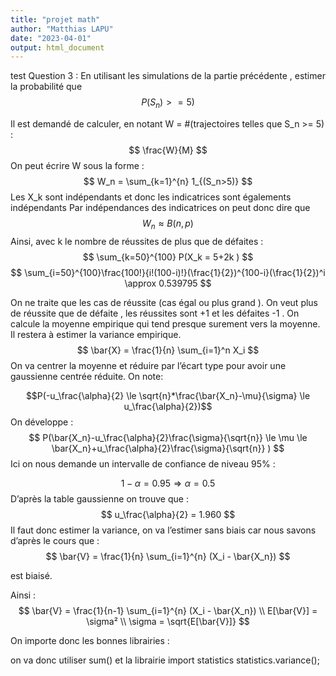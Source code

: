 ```yaml
---
title: "projet math"
author: "Matthias LAPU"
date: "2023-04-01"
output: html_document
---
```

test
Question 3 :
En utilisant les simulations de la partie précédente , estimer la probabilité que 
$$ P(S_n)>= 5)$$

Il est demandé de calculer, en notant W = #(trajectoires telles que S_n >= 5) :
$$
\frac{W}{M}
$$
On peut écrire W sous la forme  : 
$$
W_n = \sum_{k=1}^{n} 1_{(S_n>5)}
$$
Les X_k sont indépendants et donc les indicatrices sont égalements indépendants
Par indépendances des indicatrices on peut donc dire que
$$
W_n \approx B(n,p)
$$
Ainsi, avec k le nombre de réussites de plus que de défaites : 
$$
\sum_{k=50}^{100} P(X_k = 5+2k )
$$
$$
\sum_{i=50}^{100}\frac{100!}{i!(100-i)!}(\frac{1}{2})^{100-i}(\frac{1}{2})^i \approx 0.539795
$$

On ne traite que les cas de réussite (cas égal ou plus grand ). On veut plus de réussite que de défaite , les réussites sont +1 et les défaites -1 .
On calcule la moyenne empirique qui tend presque surement vers la moyenne. Il restera à estimer la variance empirique.
$$
\bar{X} = \frac{1}{n} \sum_{i=1}^n X_i
$$
On va centrer la moyenne et réduire par l'écart type pour avoir une gaussienne centrée réduite.
On note:

$$P(-u_\frac{\alpha}{2} \le \sqrt{n}*\frac{\bar{X_n}-\mu}{\sigma} \le u_\frac{\alpha}{2})$$
On développe :
$$
P(\bar{X_n}-u_\frac{\alpha}{2}\frac{\sigma}{\sqrt{n}} \le \mu \le \bar{X_n}+u_\frac{\alpha}{2}\frac{\sigma}{\sqrt{n}} )
$$
Ici on nous demande un intervalle de confiance de niveau 95% : 

$$
1 - \alpha = 0.95 \Rightarrow \alpha = 0.5
$$
D'après la table gaussienne on trouve que :
$$
u_\frac{\alpha}{2} = 1.960
$$
Il faut donc estimer la variance, on va l'estimer sans biais car nous savons d'après le cours que :
$$
\bar{V} = \frac{1}{n} \sum_{i=1}^{n} (X_i - \bar{X_n})
$$

est biaisé.

Ainsi :
$$
\bar{V} = \frac{1}{n-1} \sum_{i=1}^{n} (X_i - \bar{X_n})
\\
E[\bar{V}] = \sigma²
\\
\sigma = \sqrt{E[\bar{V}]}
$$

On importe donc les bonnes librairies : 

on va donc utiliser sum() et la librairie import statistics statistics.variance();
